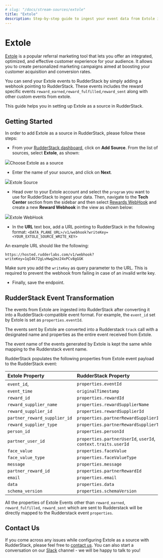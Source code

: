 ```yaml
---
# slug: "/docs/stream-sources/extole"
title: "Extole"
description: Step-by-step guide to ingest your event data from Extole into RudderStack.
---
```


# Extole

[Extole](https://www.extole.com/) is a popular referral marketing tool that lets you offer an integrated, optimized, and effective customer experience for your audience. It allows you to create personalized marketing campaigns aimed at boosting your customer acquisition and conversion rates.

You can send your Extole events to RudderStack by simply adding a webhook pointing to RudderStack. These events includes the reward specific events `reward_earned`,`reward_fulfilled`,`reward_sent` along with other custom events from extole.

This guide helps you in setting up Extole as a source in RudderStack.

## Getting Started

In order to add Extole as a source in RudderStack, please follow these steps:

- From your [RudderStack dashboard](https://app.rudderstack.com/), click on **Add Source**. From the list of sources, select **Extole**, as shown:

<img src="../../images/assets/ExtoleSource.png" /><span class="imageTitle">Choose Extole as a source</span>

- Enter the name of your source, and click on **Next**.

<img src="../../images/assets/ExtoleSourceCreate.png" /><span class="imageTitle">Extole Source</span>

- Head over to your Extole account and select the `program` you want to use for RudderStack to ingest your data. Then, navigate to the **Tech Center** section from the sidebar and then select [Rewards WebHook](https://my.extole.com/tech-center/rewards-webhooks) and create a new **Reward Webhook** in the view as shown below:

<img src="../../images/assets/ExtoleRewardWebhook.png" /><span class="imageTitle">Extole WebHook</span>

- In the **URL** text box, add a URL pointing to RudderStack in the following format: `<DATA_PLANE_URL>/v1/webhook?writeKey=<YOUR_EXTOLE_SOURCE_WRITE_KEY>`

An example URL should like the following:

```http
https://hosted.rudderlabs.com/v1/webhook?writeKey=1qI4k72gLvHwg2mz24xPCv8gGGK
```

<div class="warningBlock">

Make sure you add the <code class="inline-code">writeKey</code> as query parameter to the URL. This is required to prevent the webhook from failing in case of an invalid write key.

</div>

- Finally, save the endpoint.

## RudderStack Event Transformation

The events from Extole are ingested into RudderStack after converting it into a RudderStack-compatible event format. For example, the `event_id` set by Extole is set as `properties.eventId`.

The events sent by Extole are converted into a Rudderstack `track` call with a designated name and properties as the entire event received from Extole.

The event name of the events generated by Extole is kept the same while mapping to the Rudderstack event name.

RudderStack populates the following properties from Extole event payload to the RudderStack event:

| Extole Property              | RudderStack Property                                          |
| :--------------------------- | :------------------------------------------------------------ |
| `event_id`,                  | `properties.eventId`                                          |
| `event_time`                 | `originalTimestamp`                                           |
| `reward_id`                  | `properties.rewardId`                                         |
| `reward_supplier_name`       | `properties.rewardSupplierName`                               |
| `reward_supplier_id`         | `properties.rewardSupplierId`                                 |
| `partner_reward_supplier_id` | `properties.partnerRewardSupplierId`                          |
| `reward_supplier_type`       | `properties.partnerRewardSupplierType`                        |
| `person_id`                  | `properties.personId`                                         |
| `partner_user_id`            | `properties.partnerUserId`, `userId`, `context.traits.userId` |
| `face_value`                 | `properties.faceValue`                                        |
| `face_value_type`            | `properties.faceValueType`                                    |
| `message`                    | `properties.message`                                          |
| `partner_reward_id`          | `properties.partnerRewardId`                                  |
| `email`                      | `properties.email`                                            |
| `data`                       | `properties.data`                                             |
| `schema_version`             | `properties.schemaVersion`                                    |

<div class="warningBlock">

All the properties of Extole Events other than <code class="inline-code">reward_earned</code>, <code class="inline-code">reward_fulfilled</code>, <code class="inline-code">reward_sent</code> which are sent to Rudderstack will be directly mapped to the Rudderstack event <code class="inline-code">properties</code>.

</div>

## Contact Us

If you come across any issues while configuring Extole as a source with RudderStack, please feel free to [contact us](mailto:%20docs@rudderstack.com). You can also start a conversation on our [Slack](https://rudderstack.com/join-rudderstack-slack-community) channel - we will be happy to talk to you!
